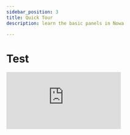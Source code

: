```yaml
---
sidebar_position: 3
title: Quick Tour
description: learn the basic panels in Nowa

---
```


# Test


<div style={{ position: 'relative', paddingBottom: 'calc(56.15079365079365% + 41px)', height: 0, width: '100%' }}>
    <iframe
    src="https://demo.arcade.software/BixpKPSRsMF40y31btrw?embed&embed_mobile=tab&embed_desktop=inline&show_copy_link=true"
    title="Arcade Flow (Sun Feb 16 2025)"
    frameBorder="0"
    loading="lazy"
    allowFullScreen
    allow="clipboard-write"
    style={{ position: 'absolute', top: 0, left: 0, width: '100%', height: '100%', colorScheme: 'light' }}
    />
</div>
  
